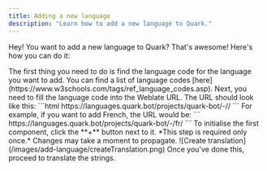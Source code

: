 ```yaml
---
title: Adding a new language
description: "Learn how to add a new language to Quark."
---
```

Hey! You want to add a new language to Quark? That's awesome! Here's how you can do it:

<Steps titleSize="h3">
    <Step title="Find the language code">
        The first thing you need to do is find the language code for the language you want to add. You can find a list of language codes [here](https://www.w3schools.com/tags/ref_language_codes.asp).
    </Step>
    <Step title="Fill the language code into the Weblate URL">
        Next, you need to fill the language code into the Weblate URL. The URL should look like this:
        ```html
        https://languages.quark.bot/projects/quark-bot/-/<Language code here>/
        ```
        For example, if you want to add French, the URL would be:
        ```
        https://languages.quark.bot/projects/quark-bot/-/fr/
        ```
    </Step>
    <Step title="Initialise the first component">
        To initialise the first component, click the **+** button next to it. *This step is required only once.*
        <Warning>Changes may take a moment to propagate.</Warning>
        ![Create translation](/images/add-language/createTranslation.png)
        Once you've done this, proceed to translate the strings. 
    </Step>
</Steps>
